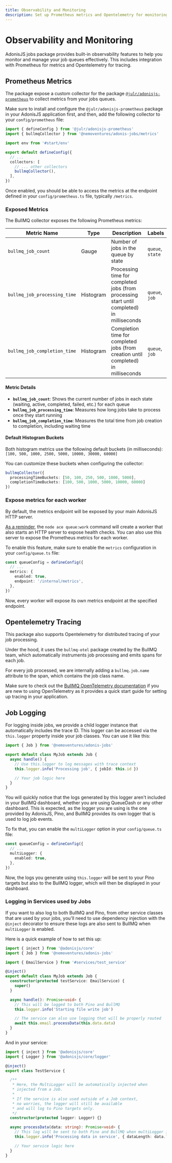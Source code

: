 ```yaml
---
title: Observability and Monitoring
description: Set up Prometheus metrics and Opentelemetry for monitoring your job queues
---
```


# Observability and Monitoring

AdonisJS jobs package provides built-in observability features to help you monitor and manage your job queues effectively. This includes integration with Prometheus for metrics and Opentelemetry for tracing.

## Prometheus Metrics

The package expose a custom collector for the package [`@julr/adonisjs-prometheus`](https://github.com/Julien-R44/adonisjs-prometheus) to collect metrics from your jobs queues.

Make sure to install and configure the `@julr/adonisjs-prometheus` package in your AdonisJS application first, and then, add the following collector to your `config/prometheus` file:

```typescript
import { defineConfig } from '@julr/adonisjs-prometheus'
import { bullmqCollector } from '@nemoventures/adonis-jobs/metrics'

import env from '#start/env'

export default defineConfig({
  // ...
  collectors: [
    // ... other collectors
    bullmqCollector(),
  ],
})
```

Once enabled, you should be able to access the metrics at the endpoint defined in your `config/prometheus.ts` file, typically `/metrics`.

### Exposed Metrics

The BullMQ collector exposes the following Prometheus metrics:

| Metric Name                  | Type      | Description                                                                                | Labels           |
| ---------------------------- | --------- | ------------------------------------------------------------------------------------------ | ---------------- |
| `bullmq_job_count`           | Gauge     | Number of jobs in the queue by state                                                       | `queue`, `state` |
| `bullmq_job_processing_time` | Histogram | Processing time for completed jobs (from processing start until completed) in milliseconds | `queue`, `job`   |
| `bullmq_job_completion_time` | Histogram | Completion time for completed jobs (from creation until completed) in milliseconds         | `queue`, `job`   |

#### Metric Details

- **`bullmq_job_count`**: Shows the current number of jobs in each state (waiting, active, completed, failed, etc.) for each queue
- **`bullmq_job_processing_time`**: Measures how long jobs take to process once they start running
- **`bullmq_job_completion_time`**: Measures the total time from job creation to completion, including waiting time

#### Default Histogram Buckets

Both histogram metrics use the following default buckets (in milliseconds):
`[100, 500, 1000, 2500, 5000, 10000, 30000, 60000]`

You can customize these buckets when configuring the collector:

```typescript
bullmqCollector({
  processingTimeBuckets: [50, 100, 250, 500, 1000, 5000],
  completionTimeBuckets: [100, 500, 1000, 5000, 10000, 60000]
})
```

### Expose metrics for each worker

By default, the metrics endpoint will be exposed by your main AdonisJS HTTP server.

[As a reminder](./configuration.mdx#health-checks), the `node ace queue:work` command will create a worker that also starts an HTTP server to expose health checks. You can also use this server to expose the Prometheus metrics for each worker.

To enable this feature, make sure to enable the `metrics` configuration in your `config/queue.ts` file:

```typescript
const queueConfig = defineConfig({
  // ...
  metrics: {
    enabled: true,
    endpoint: '/internal/metrics',
  },
})
```

Now, every worker will expose its own metrics endpoint at the specified endpoint.

## Opentelemetry Tracing

This package also supports Opentelemetry for distributed tracing of your job processing.

Under the hood, it uses the `bullmq-otel` package created by the BullMQ team, which automatically instruments job processing and emits spans for each job.

For every job processed, we are internally adding a `bullmq.job.name` attribute to the span, which contains the job class name.

Make sure to check out the [BullMQ OpenTelemetry documentation](https://docs.bullmq.io/guide/telemetry/getting-started) if you are new to using OpenTelemetry as it provides a quick start guide for setting up tracing in your application.

## Job Logging

For logging inside jobs, we provide a child logger instance that automatically includes the trace ID. This logger can be accessed via the `this.logger` property inside your job classes.
You can use it like this:

```typescript
import { Job } from '@nemoventures/adonis-jobs'

export default class MyJob extends Job {
  async handle() {
    // Use this.logger to log messages with trace context
    this.logger.info('Processing job', { jobId: this.id })

    // Your job logic here
  }
}
```

You will quickly notice that the logs generated by this logger aren't included in your BullMQ dashboard, whether you are using QueueDash or any other dashboard. This is expected, as the logger you are using is the one provided by AdonisJS, Pino, and BullMQ provides its own logger that is used to log job events.

To fix that, you can enable the `multiLogger` option in your `config/queue.ts` file:

```typescript
const queueConfig = defineConfig({
  // ...
  multiLogger: {
    enabled: true,
  },
})
```

Now, the logs you generate using `this.logger` will be sent to your Pino targets but also to the BullMQ logger, which will then be displayed in your dashboard.

### Logging in Services used by Jobs

If you want to also log to both BullMQ and Pino, from other service classes that are used by your jobs, you'll need to use dependency injection with the `@inject` decorator to ensure these logs are also sent to BullMQ when `multiLogger` is enabled.

Here is a quick example of how to set this up:

```typescript
import { inject } from '@adonisjs/core'
import { Job } from '@nemoventures/adonis-jobs'

import { EmailService } from '#services/test_service'

@inject()
export default class MyJob extends Job {
  constructor(protected testService: EmailService) {
    super()
  }

  async handle(): Promise<void> {
    // This will be logged to both Pino and BullMQ
    this.logger.info('Starting file write job')

    // The service can also use logging that will be properly routed
    await this.email.processData(this.data.data)
  }
}
```

And in your service:

```typescript
import { inject } from '@adonisjs/core'
import { Logger } from '@adonisjs/core/logger'

@inject()
export class TestService {

  /**
   * Here, the MultiLogger will be automatically injected when
   * injected from a Job.
   *
   * If the service is also used outside of a Job context,
   * no worries, the logger will still be available
   * and will log to Pino targets only.
   */
  constructor(protected logger: Logger) {}

  async processData(data: string): Promise<void> {
    // This log will be sent to both Pino and BullMQ when multiLogger is enabled
    this.logger.info('Processing data in service', { dataLength: data.length })

    // Your service logic here
  }
}
```
